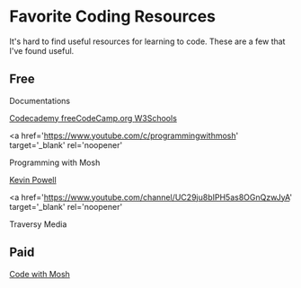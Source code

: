 
<Head
  title='Favorite Coding Resources'
  description='Favorite Coding Resources'
/>

# Favorite Coding Resources

It's hard to find useful resources for learning to code. These are a few that I've found useful.

## Free

Documentations

<a href='https://www.codecademy.com' target='_blank' rel='noopener'>
  Codecademy
</a>

<a href='https://www.youtube.com/c/Freecodecamp' target='_blank' rel='noopener'>
  freeCodeCamp.org
</a>

<a href='https://www.w3schools.com' target='_blank' rel='noopener'>
  W3Schools
</a>

<a
  href='https://www.youtube.com/c/programmingwithmosh'
  target='_blank'
  rel='noopener'
>
  Programming with Mosh
</a>

<a href='https://www.youtube.com/kepowob' target='_blank' rel='noopener'>
  Kevin Powell
</a>

<a
  href='https://www.youtube.com/channel/UC29ju8bIPH5as8OGnQzwJyA'
  target='_blank'
  rel='noopener'
>
  Traversy Media
</a>

## Paid

<a href='https://codewithmosh.com' target='_blank' rel='noopener'>
  Code with Mosh
</a>
